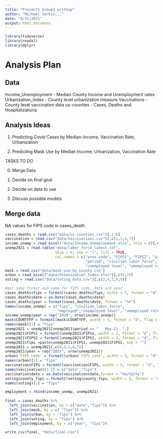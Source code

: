 ```yaml
---
title: "Project1_Group2_writeup"
author: "Michael Sarkis,,,"
date: "8/31/2021"
output: html_document
---
```


```r
library(tidyverse)
library(readxl)
library(dplyr)
```


# Analysis Plan

## Data

Income_Unemployment - Median County Income and Unemployment rates
Urbanization_Index - County level urbanization measure
Vaccinations - County level vaccination data
us-counties - Cases, Deaths and Hospitalizations

## Analysis Ideas


1. Predicting Covid Cases by Median-Income, Vaccination Rate, Urbanization

2. Predicting Mask Use by Median Income, Urbanization, Vaccination Rate

TASKS TO DO

0. Merge Data

1. Decide on final goal

2. Decide on data to use

3. Discuss possible models

##  Merge data

NA values for FIPS code in cases_death

```r
cases_deaths = read.csv("data/us-counties.csv")[,1:6]
vaccination = read.csv("data/Vaccinations.csv")[,c(1,2,6,7)]
income_unemp = read_excel("data/Income_Unemployment.xlsx", skip = 4)[,c(1,87:90)]
unemp2021 = read.table("data/labor_force_latest.txt", 
                       skip = 6, sep = "|", fill = TRUE,
                       col.names = c("area code", "FIPS1", "FIPS2", "area title",
                                     "period", "civilian labor force", "employed",
                                     "unemployed level", "umemployed rate"))[,c(2,3,5,6,7,8,9)]
mask = read.csv("data/mask-use-by-county.csv")
urban = read_excel("data/Urbanization_Index.xlsx")[,c(1,7)]
voting = read.csv("data/voting_data.csv")[,c(2,4,5,8,9)]
```

```r
#get same format and name for FIPS code, date and year
cases_deaths$fips = formatC(cases_deaths$fips, width = 5, format = "d", flag = "0")
cases_deaths$date = as.Date(cases_deaths$date)
cases_deaths$year = format(cases_deaths$date, format = "%Y")
names(income_unemp) = c("fips", "civilian.labor.force",
                        "employed","unemployed.level", "umemployed.rate", "year")
income_unemp$year = rep("2020", nrow(income_unemp))
mask$COUNTYFP = formatC(mask$COUNTYFP, width = 5, format = "d", flag = "0")
names(mask)[1] = "fips"
unemp2021 = unemp2021[unemp2021$period == "   May-21  ",]
unemp2021$FIPS1 = formatC(unemp2021$FIPS1, width = 2, format = "d", flag = "0")
unemp2021$FIPS2 = formatC(unemp2021$FIPS2, width = 3, format = "d", flag = "0")
unemp2021$fips =paste(unemp2021$FIPS1, unemp2021$FIPS2, sep = "")
unemp2021 = unemp2021[,c(8,4,5,6,7)]
unemp2021$year = rep("2021", nrow(unemp2021))
urban$`FIPS code` = formatC(urban$`FIPS code`, width = 5, format = "d", flag = "0")
names(urban)[1] = "fips"
vaccination$FIPS = formatC(vaccination$FIPS, width = 5, format = "d", flag = "0")
names(vaccination)[1:2] = c("date","fips")
vaccination$date = as.Date(vaccination$date,format = "%m/%d/%y")
voting$county_fips = formatC(voting$county_fips, width = 5, format = "d", flag = "0")
names(voting)[1] = "fips"
```

```r

employment = rbind(income_unemp, unemp2021)
  
final = cases_deaths %>% 
  left_join(vaccination, by = c("date","fips")) %>% 
  left_join(mask, by = c( "fips")) %>% 
  left_join(urban, by = "fips") %>% 
  left_join(voting, by = "fips") %>% 
  left_join(employment, by = c("year", "fips"))

write.csv(final, "data/final.csv")
```

